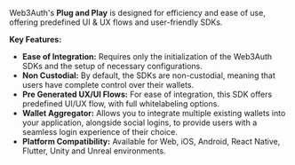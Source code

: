 Web3Auth's **Plug and Play** is designed for efficiency and ease of use, offering predefined UI & UX flows and user-friendly SDKs.

**Key Features:**

- **Ease of Integration:** Requires only the initialization of the Web3Auth SDKs and the setup of necessary configurations.
- **Non Custodial:** By default, the SDKs are non-custodial, meaning that users have complete control over their wallets.
- **Pre Generated UX/UI Flows:** For ease of integration, this SDK offers predefined UI/UX flow, with full whitelabeling options.
- **Wallet Aggregator:** Allows you to integrate multiple existing wallets into your application, alongside social logins, to provide users with a
  seamless login experience of their choice.
- **Platform Compatibility:** Available for Web, iOS, Android, React Native, Flutter, Unity and Unreal environments.
